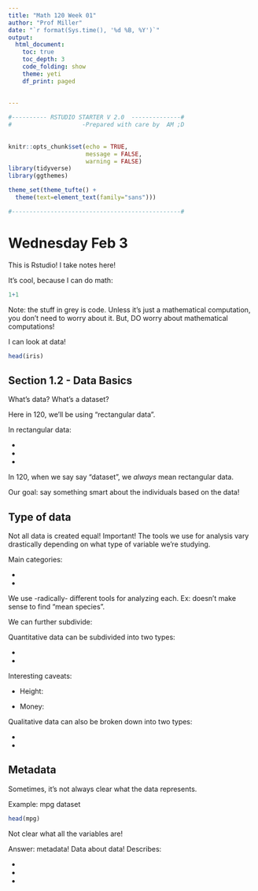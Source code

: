 ```yaml
---
title: "Math 120 Week 01"
author: "Prof Miller"
date: "`r format(Sys.time(), '%d %B, %Y')`"
output: 
  html_document:
    toc: true
    toc_depth: 3
    code_folding: show
    theme: yeti
    df_print: paged
  
  
---
```


```r

#---------- RSTUDIO STARTER V 2.0  --------------#
#                    -Prepared with care by  AM ;D
                
                                                                          
knitr::opts_chunk$set(echo = TRUE, 
                      message = FALSE, 
                      warning = FALSE)      
library(tidyverse)                
library(ggthemes)                    

theme_set(theme_tufte() +                                     
  theme(text=element_text(family="sans")))  

#------------------------------------------------#
```




# Wednesday Feb 3


This is Rstudio!  I take notes here!

It's cool, because I can do math:

```r
1+1
```

Note:  the stuff in grey is code.  Unless it's just a mathematical computation, you don't need to worry about it.  But, DO worry about mathematical computations!

I can look at data!

```r
head(iris)
```

## Section 1.2 - Data Basics

What's data?  What's a dataset?

Here in 120, we'll be using "rectangular data".

In rectangular data:

- 
- 
- 


In 120, when we say say "dataset", we *always* mean rectangular data.  

Our goal:  say something smart about the individuals based on the data!


## Type of data

Not all data is created equal!  Important!  The tools we use for analysis vary drastically depending on what type of variable we're studying.


Main categories:  

- 
- 


We use -radically- different tools for analyzing each.  Ex:  doesn't make sense to find "mean species".  


We can further subdivide:

Quantitative data can be subdivided into two types:

-  
- 

Interesting caveats:

- Height:

- Money:   


Qualitative data can also be broken down into two types:

- 
- 

## Metadata

Sometimes, it's not always clear what the data represents.

Example:  mpg dataset

```r
head(mpg)
```

Not clear what all the variables are!

Answer:  metadata!  Data about data!  Describes:

- 
- 
- 





















